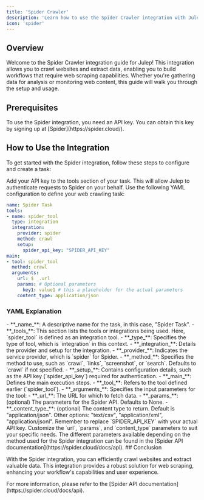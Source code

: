 ```yaml
---
title: 'Spider Crawler'
description: 'Learn how to use the Spider Crawler integration with Julep'
icon: 'spider'
---
```


## Overview

Welcome to the Spider Crawler integration guide for Julep! This integration allows you to crawl websites and extract data, enabling you to build workflows that require web scraping capabilities. Whether you're gathering data for analysis or monitoring web content, this guide will walk you through the setup and usage.

## Prerequisites

<Info type="info" title="API Key Required">
  To use the Spider integration, you need an API key. You can obtain this key by signing up at [Spider](https://spider.cloud/).
</Info>

## How to Use the Integration

To get started with the Spider integration, follow these steps to configure and create a task:

<Steps>
  <Step title="Configure Your API Key">
    Add your API key to the tools section of your task. This will allow Julep to authenticate requests to Spider on your behalf.
  </Step>
  <Step title="Create Task Definition">
    Use the following YAML configuration to define your web crawling task:

```yaml Spider Example
name: Spider Task
tools:
- name: spider_tool
  type: integration
  integration:
    provider: spider
    method: crawl
    setup:
      spider_api_key: "SPIDER_API_KEY"
main:
- tool: spider_tool
  method: crawl
  arguments:
    url: $ _.url
    params: # Optional parameters
      key1: value1 # this a placeholder for the actual parameters
    content_type: application/json
```
  </Step>
</Steps>

### YAML Explanation

<AccordionGroup>
  <Accordion title="Basic Configuration">
    - **_name_**: A descriptive name for the task, in this case, "Spider Task".
    - **_tools_**: This section lists the tools or integrations being used. Here, `spider_tool` is defined as an integration tool.
  </Accordion>

  <Accordion title="Tool Configuration">
    - **_type_**: Specifies the type of tool, which is `integration` in this context.
    - **_integration_**: Details the provider and setup for the integration.
      - **_provider_**: Indicates the service provider, which is `spider` for Spider.
      - **_method_**: Specifies the method to use, such as `crawl`, `links`, `screenshot`, or `search`. Defaults to `crawl` if not specified.
      - **_setup_**: Contains configuration details, such as the API key (`spider_api_key`) required for authentication.
  </Accordion>

  <Accordion title="Workflow Configuration">
    - **_main_**: Defines the main execution steps.
      - **_tool_**: Refers to the tool defined earlier (`spider_tool`).
      - **_arguments_**: Specifies the input parameters for the tool:
        - **_url_**: The URL for which to fetch data.
        - **_params_**: (optional) The parameters for the Spider API. Defaults to None.
        - **_content_type_**: (optional) The content type to return. Default is "application/json". Other options: "text/csv", "application/xml", "application/jsonl".
  </Accordion>
</AccordionGroup>

<Note>
  Remember to replace `SPIDER_API_KEY` with your actual API key. Customize the `url`, `params`, and `content_type` parameters to suit your specific needs.
</Note>
<Note>
  The different parameters available depending on the method used for the Spider integration can be found in the [Spider API documentation](https://spider.cloud/docs/api).
</Note>
## Conclusion

With the Spider integration, you can efficiently crawl websites and extract valuable data. 
This integration provides a robust solution for web scraping, enhancing your workflow's capabilities and user experience.

<Tip>
  For more information, please refer to the [Spider API documentation](https://spider.cloud/docs/api).
</Tip> 